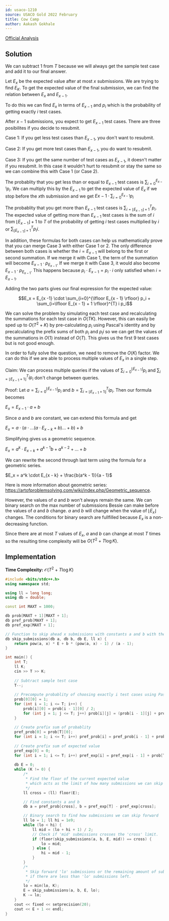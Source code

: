 ```yaml
---
id: usaco-1210
source: USACO Gold 2022 February
title: Cow Camp
author: Aakash Gokhale
---
```


[Official Analysis](http://usaco.org/current/data/sol_prob2_gold_feb22.html)

## Solution
We can subtract $1$ from $T$ because we will always get the sample test case and add it to our final answer.


Let $E_x$ be the expected value after at most $x$ submissions. We are trying to find $E_K$. To get the expected value of the final submission, we can find the relation between $E_x$ and $E_{x - 1}$.

To do this we can find $E_x$ in terms of $E_{x -1}$ and $p_i$ which is the probability of getting exactly $i$ test cases.

After $x-1$ submissions, you expect to get $E_{x-1}$ test cases. There are three posibilites if you decide to resubmit.

Case 1: If you get less test cases than $E_{x-1}$, you don't want to resubmit.

Case 2: If you get more test cases than $E_{x-1}$, you do want to resubmit.

Case 3: If you get the same number of test cases as $E_{x-1}$, it doesn't matter if you resubmit. In this case it wouldn't hurt to resubmit or stay the same so we can combine this with Case 1 (or Case 2).

The probablity that you get less than or equal to $E_{x-1}$ test cases is ${\sum_{i=0}}^{E_{x - 1}} p_i$. We can multiply this by the $E_{x-1}$ to get the expected value of $E_x$ if we stop before the $x$th submission and we get $E{x-1} \cdot {\sum_{i=0}}^{E_{x - 1}} p_i$

The probablity that you get more than $E_{x-1}$ test cases is ${\sum_{i=\lfloor E_{x-1} \rfloor + 1}}^T p_i$. The expected value of getting more than $E_{x-1}$ test cases is the sum of $i$ from ${\lfloor E_{x-1} \rfloor + 1}$ to $T$ of the probability of getting $i$ test cases multiplied by $i$ or ${\sum_{\lfloor E_{x-1} \rfloor + 1}}^T p_i i$.

In addition, these formulas for both cases can help us mathematically prove that you can merge Case 3 with either Case 1 or 2. The only difference between both cases is whether the $i = E_{x-1}$ will belong to the first or second summation. If we merge it with Case 1, the term of the summation will become $E_{x-1} \cdot p_{E_{x-1}}$. If we merge it with Case 3, it would also become $E_{x-1} \cdot p_{E_{x-1}}$. This happens because $p_i \cdot E_{x-1} = p_i \cdot i$ only satisfied when $i=E_{x-1}$.

Adding the two parts gives our final expression for the expected value:

$$E_x = E_{x -1} \cdot \sum_{i=0}^{\lfloor E_{x - 1} \rfloor} p_i + \sum_{i=\lfloor E_{x - 1} + 1 \rfloor}^{T} i p_i$$

We can solve the problem by simulating each test case and recalculating the summations for each test case in $O(TK)$. However, this can easily be sped up to $O(T^2 + K)$ by pre-calculating $p_i$ using Pascal's identity and by precalculating the prefix sums of both $p_i$ and $p_i i$ so we can get the values of the summations in $O(1)$ instead of $O(T)$. This gives us the first $9$ test cases but is not good enough.

In order to fully solve the question, we need to remove the $O(K)$ factor. We can do this if we are able to process multiple values of $E_x$ in a single step.

Claim: We can process multiple queries if the values of ${\sum_{i=0}}^{\lfloor E_{x - 1} \rfloor} p_i$ and ${\sum_{i=\lfloor E_{x - 1} + 1 \rfloor}}^{T} i p_i$ don't change between queries.

Proof:
Let $a = {\sum_{i=0}}^{\lfloor E_{x - 1} \rfloor} p_i$ and $b = {\sum_{i=\lfloor E_{x - 1} + 1 \rfloor}}^{T} i p_i$. Then our formula becomes

$E_x = E_{x - 1} \cdot a + b$

Since $a$ and $b$ are constant, we can extend this formula and get

$E_x = a \cdot (a \cdot ... (a \cdot E_{x - k} + b) ... + b) + b$

Simplifying gives us a geometric sequence.

$E_x = a^k \cdot E_{x - k} + a^{k - 1}b + a^{k - 2} + ... + b$

We can rewrite the second through last term using the formula for a geometric series.

$E_x = a^k \cdot E_{x - k} + \frac{b(a^k - 1)}{a - 1}$

Here is more information about geometric series: https://artofproblemsolving.com/wiki/index.php/Geometric_sequence.

However, the values of $a$ and $b$ won't always remain the same. We can binary search on the max number of submissions Bessie can make before the values of $a$ and $b$ change. $a$ and $b$ will change when the value of ${\lfloor E_x \rfloor}$ changes. The conditions for binary search are fullfilled because $E_x$ is a non-decreasing function.

Since there are at most $T$ values of $E_x$, $a$ and $b$ can change at most $T$ times so the resulting time complexity will be $O(T^2 + T \log K)$.

## Implementation
**Time Complexity:** $\mathcal{O}(T^2 + T \log K)$

<LanguageSection>

<CPPSection>

```cpp
#include <bits/stdc++.h>
using namespace std;

using ll = long long;
using db = double;

const int MAXT = 1000;

db prob[MAXT + 1][MAXT + 1];
db pref_prob[MAXT + 1];
db pref_exp[MAXT + 1];

// Function to skip ahead x submissions with constants a and b with the current expected value set to E.
db skip_submissions(db a, db b, db E, ll x) {
  	return pow(a, x) * E + b * (pow(a, x) - 1) / (a - 1);
}

int main() {
	int T;
	ll K;
	cin >> T >> K;
	
	// Subtract sample test case
	T--;
	
	// Precompute probablity of choosing exactly i test cases using Pascal's Identity.
	prob[0][0] = 1;
	for (int i = 1; i <= T; i++) {
		prob[i][0] = prob[i - 1][0] / 2;
		for (int j = 1; j <= T; j++) prob[i][j] = (prob[i - 1][j] + prob[i - 1][j - 1]) / 2;
	}
  
	// Create prefix sum of probablity
	pref_prob[0] = prob[T][0];
	for (int i = 1; i <= T; i++) pref_prob[i] = pref_prob[i - 1] + prob[T][i];
						
	// Create prefix sum of expected value
	pref_exp[0] = 0;
	for (int i = 1; i <= T; i++) pref_exp[i] = pref_exp[i - 1] + prob[T][i] * i;
  
	db E = 0;
	while (K != 0) {
		/*
		 * Find the floor of the current expected value
		 * which acts as the limit of how many submissions we can skip forward.
		 */ 
		ll cross = (ll) floor(E);

		// Find constants a and b
		db a = pref_prob[cross], b = pref_exp[T] - pref_exp[cross];

		// Binary search to find how submissions we can skip forward
		ll lo = 1; ll hi = 1e9;
		while (lo < hi) {
			ll mid = (lo + hi + 1) / 2;
			// Check if 'mid' submissions crosses the 'cross' limit.
			if (floor(skip_submissions(a, b, E, mid)) == cross) {
				lo = mid;
	  		} else {
				hi = mid - 1;
			}
		}
		/*
		 * Skip forward 'lo' submissions or the remaining amount of submissions
		 * if there are less than 'lo' submissions left.
		 */
		lo = min(lo, K);
		E = skip_submissions(a, b, E, lo);
		K -= lo;
	}
	cout << fixed << setprecision(20);
	cout << E + 1 << endl;
}
```

</CPPSection>

</LanguageSection>
